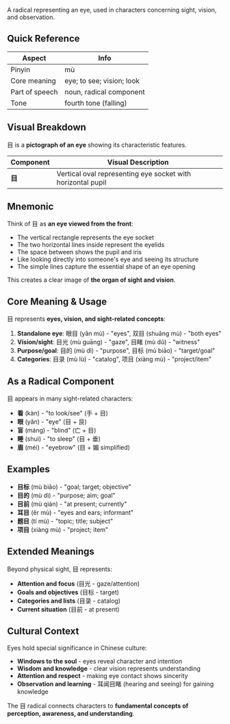 A radical representing an eye, used in characters concerning sight, vision, and observation.

## Quick Reference

| Aspect         | Info                      |
| -------------- | ------------------------- |
| Pinyin         | mù                        |
| Core meaning   | eye; to see; vision; look |
| Part of speech | noun, radical component   |
| Tone           | fourth tone (falling)     |

## Visual Breakdown

目 is a **pictograph of an eye** showing its characteristic features.

| Component | Visual Description                                          |
| --------- | ----------------------------------------------------------- |
| **目**    | Vertical oval representing eye socket with horizontal pupil |

## Mnemonic

Think of 目 as **an eye viewed from the front**:

- The vertical rectangle represents the eye socket
- The two horizontal lines inside represent the eyelids
- The space between shows the pupil and iris
- Like looking directly into someone's eye and seeing its structure
- The simple lines capture the essential shape of an eye opening

This creates a clear image of **the organ of sight and vision**.

## Core Meaning & Usage

目 represents **eyes, vision, and sight-related concepts**:

1. **Standalone eye**: 眼目 (yǎn mù) - "eyes", 双目 (shuāng mù) - "both eyes"
2. **Vision/sight**: 目光 (mù guāng) - "gaze", 目睹 (mù dǔ) - "witness"
3. **Purpose/goal**: 目的 (mù dì) - "purpose", 目标 (mù biāo) - "target/goal"
4. **Categories**: 目录 (mù lù) - "catalog", 项目 (xiàng mù) - "project/item"

## As a Radical Component

目 appears in many sight-related characters:

- **看** (kàn) - "to look/see" (手 + 目)
- **眼** (yǎn) - "eye" (目 + 艮)
- **盲** (máng) - "blind" (亡 + 目)
- **睡** (shuì) - "to sleep" (目 + 垂)
- **眉** (méi) - "eyebrow" (目 + 媚 simplified)

## Examples

- **目标** (mù biāo) - "goal; target; objective"
- **目的** (mù dì) - "purpose; aim; goal"
- **目前** (mù qián) - "at present; currently"
- **耳目** (ěr mù) - "eyes and ears; informant"
- **题目** (tí mù) - "topic; title; subject"
- **项目** (xiàng mù) - "project; item"

## Extended Meanings

Beyond physical sight, 目 represents:

- **Attention and focus** (目光 - gaze/attention)
- **Goals and objectives** (目标 - target)
- **Categories and lists** (目录 - catalog)
- **Current situation** (目前 - at present)

## Cultural Context

Eyes hold special significance in Chinese culture:

- **Windows to the soul** - eyes reveal character and intention
- **Wisdom and knowledge** - clear vision represents understanding
- **Attention and respect** - making eye contact shows sincerity
- **Observation and learning** - 耳闻目睹 (hearing and seeing) for gaining knowledge

The 目 radical connects characters to **fundamental concepts of perception, awareness, and
understanding**.
